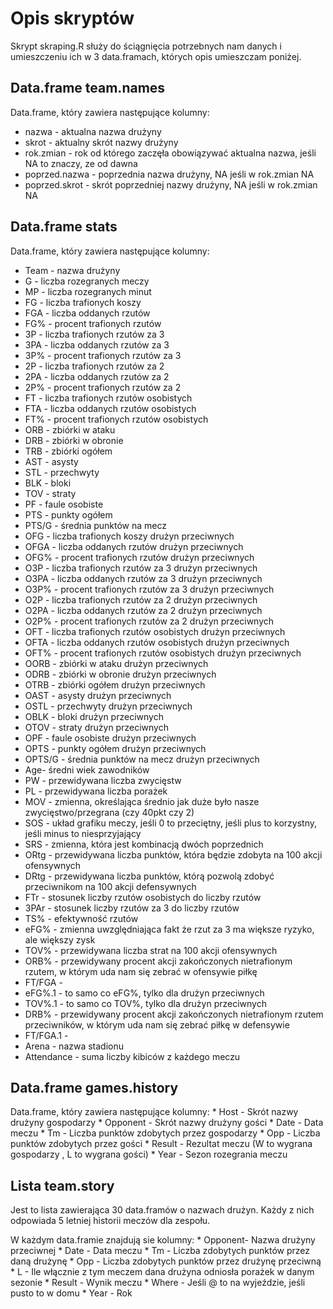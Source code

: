 # Opis skryptów 

Skrypt skraping.R służy do ściągnięcia potrzebnych nam danych i umieszczeniu ich w 3 data.framach, których opis umieszczam poniżej.

## Data.frame team.names

Data.frame, który zawiera następujące kolumny:

* nazwa - aktualna nazwa drużyny
* skrot - aktualny skrót nazwy drużyny
* rok.zmian - rok od którego zaczęła obowiązywać aktualna nazwa, jeśli NA to znaczy, ze od dawna
* poprzed.nazwa - poprzednia nazwa drużyny, NA jeśli w rok.zmian NA
* poprzed.skrot - skrót poprzedniej nazwy drużyny, NA jeśli w rok.zmian NA

## Data.frame stats

Data.frame, który zawiera następujące kolumny:

* Team - nazwa drużyny
* G - liczba rozegranych meczy
* MP - liczba rozegranych minut
* FG - liczba trafionych koszy
* FGA - liczba oddanych rzutów
* FG% - procent trafionych rzutów
* 3P - liczba trafionych rzutów za 3
* 3PA - liczba oddanych rzutów za 3
* 3P% - procent trafionych rzutów za 3
* 2P - liczba trafionych rzutów za 2
* 2PA - liczba oddanych rzutów za 2
* 2P% - procent trafionych rzutów za 2
* FT - liczba trafionych rzutów osobistych
* FTA - liczba oddanych rzutów osobistych
* FT% - procent trafionych rzutów osobistych
* ORB - zbiórki w ataku
* DRB - zbiórki w obronie 
* TRB - zbiórki ogółem
* AST - asysty
* STL - przechwyty
* BLK - bloki
* TOV - straty
* PF - faule osobiste
* PTS - punkty ogółem
* PTS/G - średnia punktów na mecz
* OFG - liczba trafionych koszy drużyn przeciwnych
* OFGA - liczba oddanych rzutów drużyn przeciwnych
* OFG% - procent trafionych rzutów drużyn przeciwnych
* O3P - liczba trafionych rzutów za 3 drużyn przeciwnych
* O3PA - liczba oddanych rzutów za 3 drużyn przeciwnych
* O3P% - procent trafionych rzutów za 3 drużyn przeciwnych
* O2P - liczba trafionych rzutów za 2 drużyn przeciwnych
* O2PA - liczba oddanych rzutów za 2 drużyn przeciwnych
* O2P% - procent trafionych rzutów za 2 drużyn przeciwnych
* OFT - liczba trafionych rzutów osobistych drużyn przeciwnych
* OFTA - liczba oddanych rzutów osobistych drużyn przeciwnych
* OFT% - procent trafionych rzutów osobistych drużyn przeciwnych
* OORB - zbiórki w ataku drużyn przeciwnych
* ODRB - zbiórki w obronie drużyn przeciwnych 
* OTRB - zbiórki ogółem drużyn przeciwnych
* OAST - asysty drużyn przeciwnych
* OSTL - przechwyty drużyn przeciwnych
* OBLK - bloki drużyn przeciwnych
* OTOV - straty drużyn przeciwnych
* OPF - faule osobiste drużyn przeciwnych
* OPTS - punkty ogółem drużyn przeciwnych
* OPTS/G - średnia punktów na mecz drużyn przeciwnych
* Age- średni wiek zawodników
* PW - przewidywana liczba zwycięstw
* PL - przewidywana liczba porażek
* MOV - zmienna, określająca średnio jak duże było nasze zwycięstwo/przegrana (czy 40pkt czy 2)
* SOS - układ grafiku meczy, jeśli 0 to przeciętny, jeśli plus to korzystny, jeśli minus to niesprzyjający 
* SRS - zmienna, która jest kombinacją dwóch poprzednich
* ORtg - przewidywana liczba punktów, która będzie zdobyta na 100 akcji ofensywnych 
* DRtg - przewidywana liczba punktów, którą pozwolą zdobyć przeciwnikom na 100 akcji defensywnych
* FTr - stosunek liczby rzutów osobistych do liczby rzutów
* 3PAr - stosunek liczby rzutów za 3 do liczby rzutów
* TS% - efektywność rzutów 
* eFG% - zmienna uwzględniająca fakt że rzut za 3 ma większe ryzyko, ale większy zysk
* TOV% - przewidywana liczba strat na 100 akcji ofensywnych
* ORB% - przewidywany procent akcji zakończonych nietrafionym rzutem, w którym uda nam się zebrać w ofensywie piłkę
* FT/FGA - 
* eFG%.1 - to samo co eFG%, tylko dla drużyn przeciwnych
* TOV%.1 - to samo co TOV%, tylko dla drużyn przeciwnych
* DRB% - przewidywany procent akcji zakończonych nietrafionym rzutem przeciwników, w którym uda nam się zebrać piłkę w defensywie
* FT/FGA.1 - 
* Arena - nazwa stadionu
* Attendance - suma liczby kibiców z każdego meczu

## Data.frame games.history

Data.frame, który zawiera następujące kolumny:
* Host - Skrót nazwy drużyny gospodarzy
* Opponent - Skrót nazwy drużyny gości
* Date - Data meczu
* Tm - Liczba punktów zdobytych przez gospodarzy
* Opp - Liczba punktów zdobytych przez gości
* Result - Rezultat meczu (W to wygrana gospodarzy , L to wygrana gości)
* Year - Sezon rozegrania meczu

## Lista team.story

Jest to lista zawierająca 30 data.framów o nazwach drużyn. Każdy z nich odpowiada 5 letniej historii meczów dla zespołu.

W każdym data.framie znajdują sie kolumny:
* Opponent- Nazwa drużyny przeciwnej
* Date - Data meczu
* Tm - Liczba zdobytych punktów przez daną drużynę
* Opp - Liczba zdobytych punktów przez drużynę przeciwną 
* L - Ile włącznie z tym meczem dana drużyna odniosła porażek w danym sezonie
* Result - Wynik meczu
* Where - Jeśli @ to na wyjeździe, jeśli pusto to w domu
* Year - Rok





